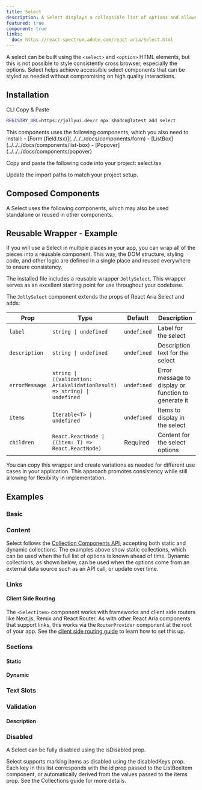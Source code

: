 ```yaml
---
title: Select
description: A Select displays a collapsible list of options and allows a user to select one of them.
featured: true
component: true
links:
  doc: https://react-spectrum.adobe.com/react-aria/Select.html
---
```


A select can be built using the `<select>` and `<option>` HTML elements, but this is not possible to style consistently cross browser, especially the options. Select helps achieve accessible select components that can be styled as needed without compromising on high quality interactions.

<ComponentPreview name="select-demo" />

## Installation

<Tabs defaultValue="cli">

<TabsList>
  <TabsTrigger value="cli">CLI</TabsTrigger>
  <TabsTrigger value="manual">Copy & Paste</TabsTrigger>
</TabsList>

<TabsContent value="cli">

```bash
REGISTRY_URL=https://jollyui.dev/r npx shadcn@latest add select
```

</TabsContent>

<TabsContent value="manual">

<Steps>

<Step>
  This components uses the following components, which you also need to install:
  - [Form (field.tsx)](../../../docs/components/form)
  - [ListBox](../../../docs/components/list-box)
  - [Popover](../../../docs/components/popover)

</Step>

<Step>Copy and paste the following code into your project: select.tsx</Step>

<ComponentSource name="select" />

<Step>Update the import paths to match your project setup.</Step>

</Steps>

</TabsContent>

</Tabs>

## Composed Components

A Select uses the following components, which may also be used standalone or reused in other components.

<ComponentCards>
  <ComponentCard component="label" />
  <ComponentCard component="button" />
  <ComponentCard component="popover" />
  <ComponentCard component="listbox" />
</ComponentCards>

## Reusable Wrapper - Example

If you will use a Select in multiple places in your app, you can wrap all of the pieces into a reusable component. This way, the DOM structure, styling code, and other logic are defined in a single place and reused everywhere to ensure consistency.

The installed file includes a reusable wrapper `JollySelect`. This wrapper serves as an excellent starting point for use throughout your codebase.

<ComponentPreview name="select-reusable" />

The `JollySelect` component extends the props of React Aria Select and adds:

| Prop           | Type                                                                    | Default     | Description                                         |
| -------------- | ----------------------------------------------------------------------- | ----------- | --------------------------------------------------- |
| `label`        | `string \| undefined`                                                   | `undefined` | Label for the select                                |
| `description`  | `string \| undefined`                                                   | `undefined` | Description text for the select                     |
| `errorMessage` | `string \| ((validation: AriaValidationResult) => string) \| undefined` | `undefined` | Error message to display or function to generate it |
| `items`        | `Iterable<T> \| undefined`                                              | `undefined` | Items to display in the select                      |
| `children`     | `React.ReactNode \| ((item: T) => React.ReactNode)`                     | Required    | Content for the select options                      |

You can copy this wrapper and create variations as needed for different use cases in your application. This approach promotes consistency while still allowing for flexibility in implementation.

## Examples

### Basic

<ComponentPreview name="select-demo" />

### Content

Select follows the [Collection Components API](https://react-spectrum.adobe.com/react-aria/collections.html), accepting both static and dynamic collections. The examples above show static collections, which can be used when the full list of options is known ahead of time. Dynamic collections, as shown below, can be used when the options come from an external data source such as an API call, or update over time.

<ComponentPreview name="select-content" />

### Links

<ComponentPreview name="select-links" />

#### Client Side Routing

The `<SelectItem>` component works with frameworks and client side routers like Next.js, Remix and React Router.
As with other React Aria components that support links, this works via the `RouterProvider` component at the root of your app.
See the [client side routing guide](https://react-spectrum.adobe.com/react-aria/routing.html) to learn how to set this up.

### Sections

#### Static

<ComponentPreview name="select-sections" />

#### Dynamic

<ComponentPreview name="select-sections-dynamic" />

### Text Slots

<ComponentPreview name="select-text-slots" />

### Validation

<ComponentPreview name="select-validation" />

#### Description

<ComponentPreview name="select-description" />

### Disabled

A Select can be fully disabled using the isDisabled prop.

<ComponentPreview name="select-disabled" />

Select supports marking items as disabled using the disabledKeys prop. Each key in
this list corresponds with the id prop passed to the ListBoxItem component, or automatically
derived from the values passed to the items prop. See the Collections guide for more
details.

<ComponentPreview name="select-disabled-items" />
